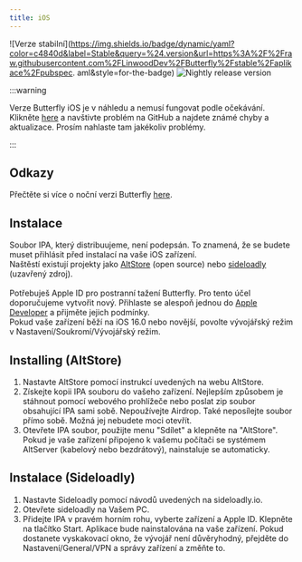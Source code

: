 ```yaml
---
title: iOS
---
```


![Verze stabilní](https://img.shields.io/badge/dynamic/yaml?color=c4840d&label=Stable&query=%24.version&url=https%3A%2F%2Fraw.githubusercontent.com%2FLinwoodDev%2FButterfly%2Fstable%2Faplikace%2Fpubspec. aml&style=for-the-badge)
![Nightly release version](https://img.shields.io/badge/dynamic/yaml?color=f7d28c&label=Nightly&query=%24.version&url=https%3A%2F%2Fraw.githubusercontent.com%2FLinwoodDev%2FButterfly%2Fnightly%2Faplikace%2Fpubspec.yaml&style=for-the-badge)


:::warning

Verze Butterfly iOS je v náhledu a nemusí fungovat podle očekávání.
Klikněte [here](https://github.com/LinwoodDev/Butterfly/issues/244) a navštivte problém na GitHub a najdete známé chyby a aktualizace. Prosím nahlaste tam jakékoliv problémy.

:::

## Odkazy

<Tabs>
<TabItem label="Stable">
  <CardGrid>
    <DownloadButton href="https://github.com/LinwoodDev/butterfly/releases/download/stable/linwood-butterfly-ios.ipa" title="IPA"/>
  </CardGrid>
</TabItem>
<TabItem label="Nightly">
  <CardGrid>
    <DownloadButton href="https://github.com/LinwoodDev/butterfly/releases/download/nightly/linwood-butterfly-ios.ipa" title="IPA"/>
  </CardGrid>
</TabItem>
</Tabs>

Přečtěte si více o noční verzi Butterfly [here](/community/nightly).

## Instalace

Soubor IPA, který distribuujeme, není podepsán. To znamená, že se budete muset přihlásit před instalací na vaše iOS zařízení. \
Naštěstí existují projekty jako [AltStore](https://altstore.io) (open source) nebo [sideloadly](https://sideloadly.io) (uzavřený zdroj). \
\
Potřebuješ Apple ID pro postranní tažení Butterfly. Pro tento účel doporučujeme vytvořit nový. Přihlaste se alespoň jednou do [Apple Developer](https://developer.apple.com) a přijměte jejich podmínky.
\
Pokud vaše zařízení běží na iOS 16.0 nebo novější, povolte vývojářský režim v Nastavení/Soukromí/Vývojářský režim.

## Installing (AltStore)

1. Nastavte AltStore pomocí instrukcí uvedených na webu AltStore.
2. Získejte kopii IPA souboru do vašeho zařízení. Nejlepším způsobem je stáhnout pomocí webového prohlížeče nebo poslat zip soubor obsahující IPA sami sobě. Nepoužívejte Airdrop. Také neposílejte soubor přímo sobě. Možná jej nebudete moci otevřít.
3. Otevřete IPA soubor, použijte menu "Sdílet" a klepněte na "AltStore". Pokud je vaše zařízení připojeno k vašemu počítači se systémem AltServer (kabelový nebo bezdrátový), nainstaluje se automaticky.

## Instalace (Sideloadly)

1. Nastavte Sideloadly pomocí návodů uvedených na sideloadly.io.
2. Otevřete sideloadly na Vašem PC.
3. Přidejte IPA v pravém horním rohu, vyberte zařízení a Apple ID. Klepněte na tlačítko Start. Aplikace bude nainstalována na vaše zařízení.
   Pokud dostanete vyskakovací okno, že vývojář není důvěryhodný, přejděte do Nastavení/General/VPN a správy zařízení a změňte to.

